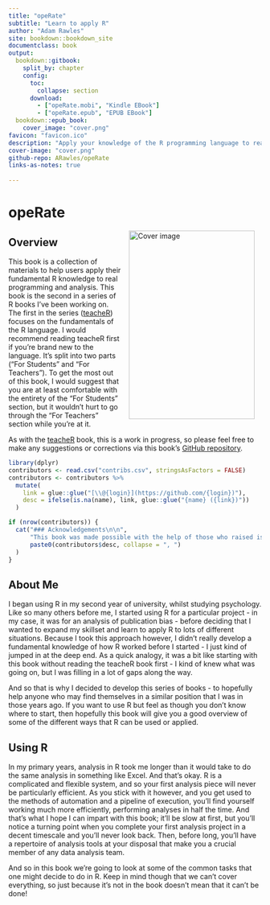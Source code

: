 ```yaml
---
title: "opeRate"
subtitle: "Learn to apply R"
author: "Adam Rawles"
site: bookdown::bookdown_site
documentclass: book
output:
  bookdown::gitbook:
    split_by: chapter
    config:
      toc:
        collapse: section
      download:
        - ["opeRate.mobi", "Kindle EBook"]
        - ["opeRate.epub", "EPUB EBook"]
  bookdown::epub_book:
    cover_image: "cover.png"
favicon: "favicon.ico"
description: "Apply your knowledge of the R programming language to real problems and tasks."
cover-image: "cover.png"
github-repo: ARawles/opeRate
links-as-notes: true
    
---
```


# opeRate

<img src="cover.png" width="250" height="375" alt="Cover image" align="right" style="margin: 0 1em 0 1em" />

## Overview

This book is a collection of materials to help users apply their fundamental R knowledge to real programming and analysis. This book is the second in a series of R books I've been working on. The first in the series ([teacheR](https://teacher.arawles.co.uk)) focuses on the fundamentals of the R language. I would recommend reading teacheR first if you're brand new to the language. It's split into two parts ("For Students" and "For Teachers"). To get the most out of this book, I would suggest that you are at least comfortable with the entirety of the "For Students" section, but it wouldn't hurt to go through the "For Teachers" section while you're at it.

As with the [teacheR](teacher.arawles.co.uk) book, this is a work in progress, so please feel free to make any suggestions or corrections via this book's [GitHub repository](www.github.com/arawles/operate/issues).

```r
library(dplyr)
contributors <- read.csv("contribs.csv", stringsAsFactors = FALSE)
contributors <- contributors %>% 
  mutate(
    link = glue::glue("[\\@{login}](https://github.com/{login})"),
    desc = ifelse(is.na(name), link, glue::glue("{name} ({link})"))
  )

if (nrow(contributors)) {
  cat("### Acknowledgements\n\n",
      "This book was made possible with the help of those who raised issues and proposed pull requests. With thanks to:\n\n",
      paste0(contributors$desc, collapse = ", ")
  )
}
```

## About Me

I began using R in my second year of university, whilst studying psychology. Like so many others before me, I started using R for a particular project - in my case, it was for an analysis of publication bias - before deciding that I wanted to expand my skillset and learn to apply R to lots of different situations. Because I took this approach however, I didn't really develop a fundamental knowledge of how R worked before I started - I just kind of jumped in at the deep end. As a quick analogy, it was a bit like starting with this book without reading the teacheR book first - I kind of knew what was going on, but I was filling in a lot of gaps along the way.

And so that is why I decided to develop this series of books - to hopefully help anyone who may find themselves in a similar position that I was in those years ago. If you want to use R but feel as though you don't know where to start, then hopefully this book will give you a good overview of some of the different ways that R can be used or applied.

## Using R

In my primary years, analysis in R took me longer than it would take to do the same analysis in something like Excel. And that's okay. R is a complicated and flexible system, and so your first analysis piece will never be particularly efficient. As you stick with it however, and you get used to the methods of automation and a pipeline of execution, you'll find yourself working much more efficiently, performing analyses in half the time. And that's what I hope I can impart with this book; it'll be slow at first, but you'll notice a turning point when you complete your first analysis project in a decent timescale and you'll never look back. Then, before long, you'll have a repertoire of analysis tools at your disposal that make you a crucial member of any data analysis team.

And so in this book we're going to look at some of the common tasks that one might decide to do in R. Keep in mind though that we can't cover everything, so just because it's not in the book doesn't mean that it can't be done!



